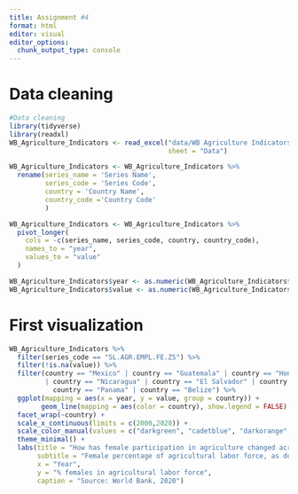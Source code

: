 ```yaml
---
title: Assignment #4
format: html
editor: visual
editor_options: 
  chunk_output_type: console
---
```


# Data cleaning
```r
#Data cleaning
library(tidyverse)
library(readxl)
WB_Agriculture_Indicators <- read_excel("data/WB Agriculture Indicators.xlsx", 
                                        sheet = "Data")

WB_Agriculture_Indicators <- WB_Agriculture_Indicators %>%
  rename(series_name = 'Series Name',
         series_code = 'Series Code',
         country = 'Country Name',
         country_code ='Country Code' 
         )

WB_Agriculture_Indicators <- WB_Agriculture_Indicators %>%
  pivot_longer(
    cols = -c(series_name, series_code, country, country_code),
    names_to = "year",
    values_to = "value"
  )

WB_Agriculture_Indicators$year <- as.numeric(WB_Agriculture_Indicators$year)
WB_Agriculture_Indicators$value <- as.numeric(WB_Agriculture_Indicators$value)


```


# First visualization
```r

WB_Agriculture_Indicators %>%
  filter(series_code == "SL.AGR.EMPL.FE.ZS") %>%
  filter(!is.na(value)) %>%
  filter(country == "Mexico" | country == "Guatemala" | country == "Honduras" 
         | country == "Nicaragua" | country == "El Salvador" | country == "Costa Rica" |
           country == "Panama" | country == "Belize") %>%
  ggplot(mapping = aes(x = year, y = value, group = country)) +
        geom_line(mapping = aes(color = country), show.legend = FALSE) +
  facet_wrap(~country) +
  scale_x_continuous(limits = c(2000,2020)) +
  scale_color_manual(values = c("darkgreen", "cadetblue", "darkorange", "brown4", "darkblue", "darkgoldenrod", "darkorchid4", "gray44"))+
  theme_minimal() +
  labs(title = "How has female participation in agriculture changed across Central America?",
       subtitle = "Female percentage of agricultural labor force, as defined by the International Labor Organization, from 2000-2020",
       x = "Year",
       y = "% females in agricultural labor force",
       caption = "Source: World Bank, 2020")
```

